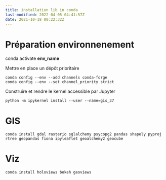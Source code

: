 ```yaml
---
title: installation lib in conda
last-modified: 2022-04-05 04:41:57Z
date: 2021-10-18 00:22:32Z
---
```



# Préparation environnenement
conda activate **env_name**

Mettre en place un dépôt prioritaire

``` 
conda config --env --add channels conda-forge 
conda config --env --set channel_priority strict
```

Construire et rendre le kernel accessible par Jupyter
```
python -m ipykernel install --user --name=gis_37
```

# GIS
```
conda install gdal rasterio sqlalchemy psycopg2 pandas shapely pyproj rtree geopandas fiona ipyleaflet geoalchemy2 geocube
```


# Viz
```
conda install holoviews bokeh geoviews
```

